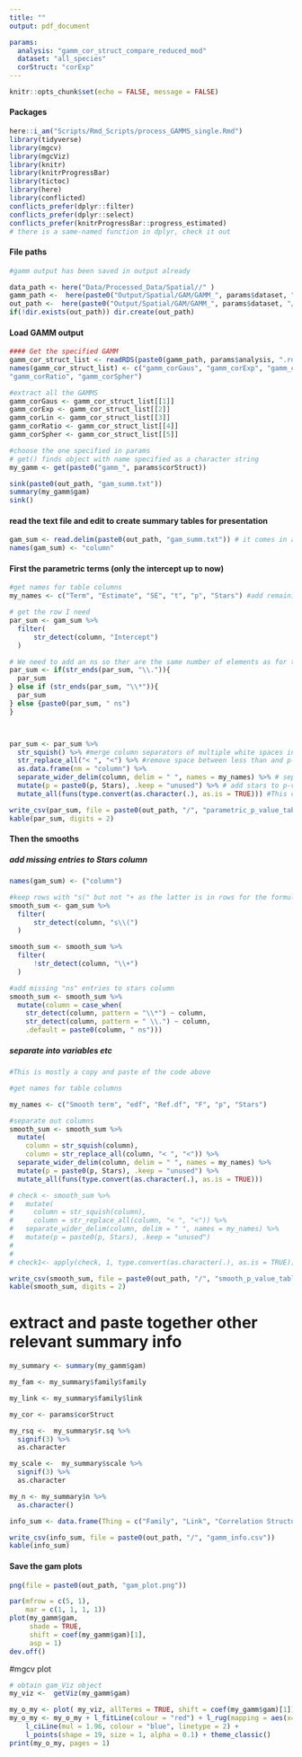 ```yaml
---
title: ""
output: pdf_document

params:
  analysis: "gamm_cor_struct_compare_reduced_mod"
  dataset: "all_species"
  corStruct: "corExp"
---
```



```r
knitr::opts_chunk$set(echo = FALSE, message = FALSE)
```


#### Packages
```r
here::i_am("Scripts/Rmd_Scripts/process_GAMMS_single.Rmd")
library(tidyverse)
library(mgcv)
library(mgcViz)
library(knitr)
library(knitrProgressBar)
library(tictoc)
library(here)
library(conflicted)
conflicts_prefer(dplyr::filter)
conflicts_prefer(dplyr::select)
conflicts_prefer(knitrProgressBar::progress_estimated)
# there is a same-named function in dplyr, check it out
```
#### File paths
```r
#gamm output has been saved in output already

data_path <- here("Data/Processed_Data/Spatial//" )
gamm_path <-  here(paste0("Output/Spatial/GAM/GAMM_", params$dataset, "//"))
out_path <-  here(paste0("Output/Spatial/GAM/GAMM_", params$dataset, "/", params$analysis, "/", params$corStruct, "//"))
if(!dir.exists(out_path)) dir.create(out_path)
```

#### Load GAMM output 
```r

#### Get the specified GAMM
gamm_cor_struct_list <- readRDS(paste0(gamm_path, params$analysis, ".rds"))
names(gamm_cor_struct_list) <- c("gamm_corGaus", "gamm_corExp", "gamm_corLin",
"gamm_corRatio", "gamm_corSpher")

#extract all the GAMMS
gamm_corGaus <- gamm_cor_struct_list[[1]]
gamm_corExp <- gamm_cor_struct_list[[2]]
gamm_corLin <- gamm_cor_struct_list[[3]]
gamm_corRatio <- gamm_cor_struct_list[[4]]
gamm_corSpher <- gamm_cor_struct_list[[5]]

#choose the one specified in params
# get() finds object with name specified as a character string
my_gamm <- get(paste0("gamm_", params$corStruct))

```


```r
sink(paste0(out_path, "gam_summ.txt"))
summary(my_gamm$gam)
sink()

```


#### read the text file and edit to create summary tables for presentation

```r
gam_sum <- read.delim(paste0(out_path, "gam_summ.txt")) # it comes in as a dataframe with one column
names(gam_sum) <- "column"
```

#### First the parametric terms (only the intercept up to now)
```r
#get names for table columns
my_names <- c("Term", "Estimate", "SE", "t", "p", "Stars") #add remaining names needed

# get the row I need
par_sum <- gam_sum %>%
  filter(
      str_detect(column, "Intercept")
  )

# We need to add an ns so ther are the same number of elements as for the headings
par_sum <- if(str_ends(par_sum, "\\.")){
  par_sum
} else if (str_ends(par_sum, "\\*")){
  par_sum
} else {paste0(par_sum, " ns")
}



par_sum <- par_sum %>% 
  str_squish() %>% #merge column separators of multiple white spaces into single spaces
  str_replace_all("< ", "<") %>% #remove space between less than and p-value
  as.data.frame(nm = "column") %>%
  separate_wider_delim(column, delim = " ", names = my_names) %>% # separate into multiple columns
  mutate(p = paste0(p, Stars), .keep = "unused") %>% # add stars to p-value in one column
  mutate_all(funs(type.convert(as.character(.), as.is = TRUE))) #This converts columns into the format that looks best to the function 

write_csv(par_sum, file = paste0(out_path, "/", "parametric_p_value_table.csv"))
kable(par_sum, digits = 2)
```

#### Then the smooths
##### add missing entries to Stars column
```r
names(gam_sum) <- ("column")

#keep rows with "s(" but not "+ as the latter is in rows for the formula
smooth_sum <- gam_sum %>%
  filter(
      str_detect(column, "s\\(")
  )

smooth_sum <- smooth_sum %>%
  filter(
      !str_detect(column, "\\+")
  )

#add missing "ns" entries to stars column
smooth_sum <- smooth_sum %>%
  mutate(column = case_when(
    str_detect(column, pattern = "\\*") ~ column,
    str_detect(column, pattern = " \\.") ~ column,
    .default = paste0(column, " ns")))
```
##### separate into variables etc
```r
#This is mostly a copy and paste of the code above

#get names for table columns

my_names <- c("Smooth term", "edf", "Ref.df", "F", "p", "Stars")

#separate out columns
smooth_sum <- smooth_sum %>%
  mutate(
    column = str_squish(column),
    column = str_replace_all(column, "< ", "<")) %>% 
  separate_wider_delim(column, delim = " ", names = my_names) %>%
  mutate(p = paste0(p, Stars), .keep = "unused") %>%
  mutate_all(funs(type.convert(as.character(.), as.is = TRUE))) 

# check <- smooth_sum %>%
#   mutate(
#     column = str_squish(column),
#     column = str_replace_all(column, "< ", "<")) %>% 
#   separate_wider_delim(column, delim = " ", names = my_names) %>%
#   mutate(p = paste0(p, Stars), .keep = "unused") 
# 
# 
# check1<- apply(check, 1, type.convert(as.character(.), as.is = TRUE)) 

write_csv(smooth_sum, file = paste0(out_path, "/", "smooth_p_value_table.csv"))
kable(smooth_sum, digits = 2)
```

# extract and paste together other relevant summary info
```r
my_summary <- summary(my_gamm$gam)

my_fam <- my_summary$family$family

my_link <- my_summary$family$link

my_cor <- params$corStruct

my_rsq <-  my_summary$r.sq %>%
  signif(3) %>%
  as.character

my_scale <-  my_summary$scale %>%
  signif(3) %>%
  as.character

my_n <- my_summary$n %>%
  as.character()

info_sum <- data.frame(Thing = c("Family", "Link", "Correlation Structure", "R-sq.(adj)", "Scale est.", "n"), Value = c(my_fam, my_link, my_cor, my_rsq, my_scale, my_n))

write_csv(info_sum, file = paste0(out_path, "/", "gamm_info.csv"))
kable(info_sum)

```

#### Save the gam plots
```r
png(file = paste0(out_path, "gam_plot.png"))

par(mfrow = c(5, 1),
    mar = c(1, 1, 1, 1))
plot(my_gamm$gam, 
     shade = TRUE, 
     shift = coef(my_gamm$gam)[1],
     asp = 1)
dev.off()  
```
#mgcv plot

```r
# obtain gam_Viz object
my_viz <-  getViz(my_gamm$gam)

my_o_my <- plot( my_viz, allTerms = TRUE, shift = coef(my_gamm$gam)[1])
my_o_my <- my_o_my + l_fitLine(colour = "red") + l_rug(mapping = aes(x=x), alpha = 0.8) +
    l_ciLine(mul = 1.96, colour = "blue", linetype = 2) + 
    l_points(shape = 19, size = 1, alpha = 0.1) + theme_classic()
print(my_o_my, pages = 1)
```




